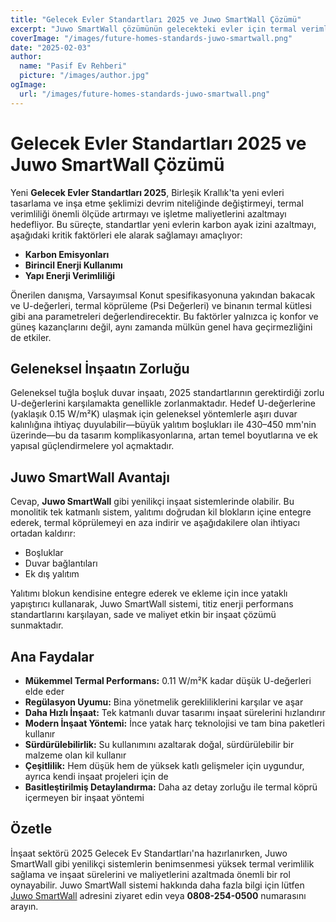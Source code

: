 ```yaml
---
title: "Gelecek Evler Standartları 2025 ve Juwo SmartWall Çözümü"
excerpt: "Juwo SmartWall çözümünün gelecekteki evler için termal verimliliği ve inşaat standartlarını nasıl devrim niteliğinde değiştirdiğini keşfedin."
coverImage: "/images/future-homes-standards-juwo-smartwall.png"
date: "2025-02-03"
author:
  name: "Pasif Ev Rehberi"
  picture: "/images/author.jpg"
ogImage:
  url: "/images/future-homes-standards-juwo-smartwall.png"
---
```


# Gelecek Evler Standartları 2025 ve Juwo SmartWall Çözümü

Yeni **Gelecek Evler Standartları 2025**, Birleşik Krallık'ta yeni evleri tasarlama ve inşa etme şeklimizi devrim niteliğinde değiştirmeyi, termal verimliliği önemli ölçüde artırmayı ve işletme maliyetlerini azaltmayı hedefliyor. Bu süreçte, standartlar yeni evlerin karbon ayak izini azaltmayı, aşağıdaki kritik faktörleri ele alarak sağlamayı amaçlıyor:

- **Karbon Emisyonları**
- **Birincil Enerji Kullanımı**
- **Yapı Enerji Verimliliği**

Önerilen danışma, Varsayımsal Konut spesifikasyonuna yakından bakacak ve U-değerleri, termal köprüleme (Psi Değerleri) ve binanın termal kütlesi gibi ana parametreleri değerlendirecektir. Bu faktörler yalnızca iç konfor ve güneş kazançlarını değil, aynı zamanda mülkün genel hava geçirmezliğini de etkiler.

## Geleneksel İnşaatın Zorluğu

Geleneksel tuğla boşluk duvar inşaatı, 2025 standartlarının gerektirdiği zorlu U-değerlerini karşılamakta genellikle zorlanmaktadır. Hedef U-değerlerine (yaklaşık 0.15 W/m²K) ulaşmak için geleneksel yöntemlerle aşırı duvar kalınlığına ihtiyaç duyulabilir—büyük yalıtım boşlukları ile 430–450 mm'nin üzerinde—bu da tasarım komplikasyonlarına, artan temel boyutlarına ve ek yapısal güçlendirmelere yol açmaktadır.

## Juwo SmartWall Avantajı

Cevap, **Juwo SmartWall** gibi yenilikçi inşaat sistemlerinde olabilir. Bu monolitik tek katmanlı sistem, yalıtımı doğrudan kil blokların içine entegre ederek, termal köprülemeyi en aza indirir ve aşağıdakilere olan ihtiyacı ortadan kaldırır:

- Boşluklar
- Duvar bağlantıları
- Ek dış yalıtım

Yalıtımı blokun kendisine entegre ederek ve ekleme için ince yataklı yapıştırıcı kullanarak, Juwo SmartWall sistemi, titiz enerji performans standartlarını karşılayan, sade ve maliyet etkin bir inşaat çözümü sunmaktadır.

## Ana Faydalar

- **Mükemmel Termal Performans:** 0.11 W/m²K kadar düşük U-değerleri elde eder
- **Regülasyon Uyumu:** Bina yönetmelik gerekliliklerini karşılar ve aşar
- **Daha Hızlı İnşaat:** Tek katmanlı duvar tasarımı inşaat sürelerini hızlandırır
- **Modern İnşaat Yöntemi:** İnce yatak harç teknolojisi ve tam bina paketleri kullanır
- **Sürdürülebilirlik:** Su kullanımını azaltarak doğal, sürdürülebilir bir malzeme olan kil kullanır
- **Çeşitlilik:** Hem düşük hem de yüksek katlı gelişmeler için uygundur, ayrıca kendi inşaat projeleri için de
- **Basitleştirilmiş Detaylandırma:** Daha az detay zorluğu ile termal köprü içermeyen bir inşaat yöntemi

## Özetle

İnşaat sektörü 2025 Gelecek Ev Standartları'na hazırlanırken, Juwo SmartWall gibi yenilikçi sistemlerin benimsenmesi yüksek termal verimlilik sağlama ve inşaat sürelerini ve maliyetlerini azaltmada önemli bir rol oynayabilir. Juwo SmartWall sistemi hakkında daha fazla bilgi için lütfen [Juwo SmartWall](http://www.Juwo-SmartWall.co.uk) adresini ziyaret edin veya **0808-254-0500** numarasını arayın.